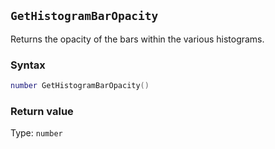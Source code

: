 ::: {.minipage data-latex="{\textwidth}"}
## `GetHistogramBarOpacity`

Returns the opacity of the bars within the various histograms.

### Syntax {-}

``` .lua
number GetHistogramBarOpacity()
```

### Return value {-}

Type: `number`
:::
